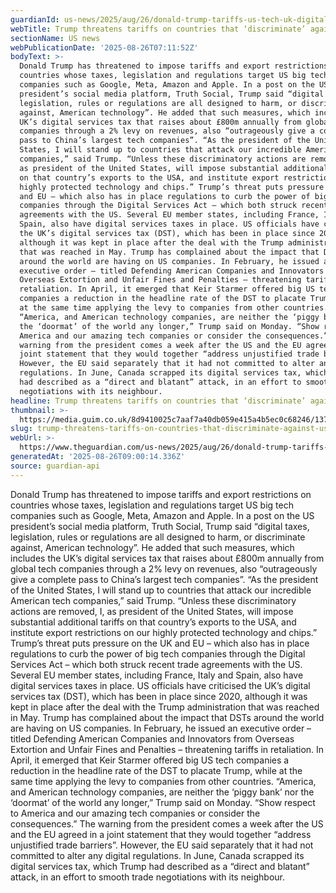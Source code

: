 ```yaml
---
guardianId: us-news/2025/aug/26/donald-trump-tariffs-us-tech-uk-digital-services-tax-eu
webTitle: Trump threatens tariffs on countries that ‘discriminate’ against US tech
sectionName: US news
webPublicationDate: '2025-08-26T07:11:52Z'
bodyText: >-
  Donald Trump has threatened to impose tariffs and export restrictions on
  countries whose taxes, legislation and regulations target US big tech
  companies such as Google, Meta, Amazon and Apple. In a post on the US
  president’s social media platform, Truth Social, Trump said “digital taxes,
  legislation, rules or regulations are all designed to harm, or discriminate
  against, American technology”. He added that such measures, which includes the
  UK’s digital services tax that raises about £800m annually from global tech
  companies through a 2% levy on revenues, also “outrageously give a complete
  pass to China’s largest tech companies”. “As the president of the United
  States, I will stand up to countries that attack our incredible American tech
  companies,” said Trump. “Unless these discriminatory actions are removed, I,
  as president of the United States, will impose substantial additional tariffs
  on that country’s exports to the USA, and institute export restrictions on our
  highly protected technology and chips.” Trump’s threat puts pressure on the UK
  and EU – which also has in place regulations to curb the power of big tech
  companies through the Digital Services Act – which both struck recent trade
  agreements with the US. Several EU member states, including France, Italy and
  Spain, also have digital services taxes in place. US officials have criticised
  the UK’s digital services tax (DST), which has been in place since 2020,
  although it was kept in place after the deal with the Trump administration
  that was reached in May. Trump has complained about the impact that DSTs
  around the world are having on US companies. In February, he issued an
  executive order – titled Defending American Companies and Innovators from
  Overseas Extortion and Unfair Fines and Penalties – threatening tariffs in
  retaliation. In April, it emerged that Keir Starmer offered big US tech
  companies a reduction in the headline rate of the DST to placate Trump, while
  at the same time applying the levy to companies from other countries.
  “America, and American technology companies, are neither the ‘piggy bank’ nor
  the ‘doormat’ of the world any longer,” Trump said on Monday. “Show respect to
  America and our amazing tech companies or consider the consequences.” The
  warning from the president comes a week after the US and the EU agreed in a
  joint statement that they would together “address unjustified trade barriers”.
  However, the EU said separately that it had not committed to alter any digital
  regulations. In June, Canada scrapped its digital services tax, which Trump
  had described as a “direct and blatant” attack, in an effort to smooth trade
  negotiations with its neighbour.
headline: Trump threatens tariffs on countries that ‘discriminate’ against US tech
thumbnail: >-
  https://media.guim.co.uk/8d9410025c7aaf7a40db059e415a4b5ec0c68246/1376_0_6880_5504/500.jpg
slug: trump-threatens-tariffs-on-countries-that-discriminate-against-us-tech
webUrl: >-
  https://www.theguardian.com/us-news/2025/aug/26/donald-trump-tariffs-us-tech-uk-digital-services-tax-eu
generatedAt: '2025-08-26T09:00:14.336Z'
source: guardian-api
---
```

Donald Trump has threatened to impose tariffs and export restrictions on countries whose taxes, legislation and regulations target US big tech companies such as Google, Meta, Amazon and Apple. In a post on the US president’s social media platform, Truth Social, Trump said “digital taxes, legislation, rules or regulations are all designed to harm, or discriminate against, American technology”. He added that such measures, which includes the UK’s digital services tax that raises about £800m annually from global tech companies through a 2% levy on revenues, also “outrageously give a complete pass to China’s largest tech companies”. “As the president of the United States, I will stand up to countries that attack our incredible American tech companies,” said Trump. “Unless these discriminatory actions are removed, I, as president of the United States, will impose substantial additional tariffs on that country’s exports to the USA, and institute export restrictions on our highly protected technology and chips.” Trump’s threat puts pressure on the UK and EU – which also has in place regulations to curb the power of big tech companies through the Digital Services Act – which both struck recent trade agreements with the US. Several EU member states, including France, Italy and Spain, also have digital services taxes in place. US officials have criticised the UK’s digital services tax (DST), which has been in place since 2020, although it was kept in place after the deal with the Trump administration that was reached in May. Trump has complained about the impact that DSTs around the world are having on US companies. In February, he issued an executive order – titled Defending American Companies and Innovators from Overseas Extortion and Unfair Fines and Penalties – threatening tariffs in retaliation. In April, it emerged that Keir Starmer offered big US tech companies a reduction in the headline rate of the DST to placate Trump, while at the same time applying the levy to companies from other countries. “America, and American technology companies, are neither the ‘piggy bank’ nor the ‘doormat’ of the world any longer,” Trump said on Monday. “Show respect to America and our amazing tech companies or consider the consequences.” The warning from the president comes a week after the US and the EU agreed in a joint statement that they would together “address unjustified trade barriers”. However, the EU said separately that it had not committed to alter any digital regulations. In June, Canada scrapped its digital services tax, which Trump had described as a “direct and blatant” attack, in an effort to smooth trade negotiations with its neighbour.
